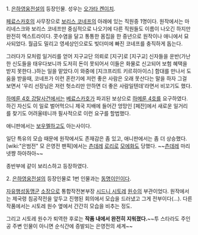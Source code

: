 1. [[은하영웅전설]]의 등장인물. 성우는 [[오가타 켄이치]].

[[페료스카호]]의 사무장으로 [[보리스 코네프]]의 아래에 있는 직원중 1명이다. 원작에서는 마리네스크와 보리스 코네프만 중심적으로 나오기에 다른 직원들도 이름이 나오긴 하지만 완전히 엑스트라이다. 콧수염을 달고 통통한 몸집을 한 중년으로 원작이나 애니에서 묘사되었다. 월급도 밀리고 영세상인으로도 빚더미에 빠진 코네프를 충직하게 돕는다.

그러다가 모처럼 일거리를 얻어 지구교단 의뢰로 [지구]로 [지구교] 신자들을 운반(가난한 신도들을 태우다보니까 도저히 돈이 못되어서 이들은 화물로 신고되어 보험 혜택을 받지 못한다..)하는 일을 맡았다.이 와중에 [지크프리트 키르히아이스] 함대를 만나서 도움을 받을때, 코네프가 이런 혼란기에 저런 좋은 사람은 오래 못산다는 말을 하자 그걸 보면서 '우리 선장님은 저런 헛소리만 안하면 더 좋은 사람일텐데'라면서 비꼬기도 했다.

[[하메룬 4호 강탈사건]]에서는 [[베료스카호]]가 파괴된 보상으로 [[하메룬 4호]]를 요구하였다. 하긴 자신도 이 일로 벌어먹으니 제국 지배에 들어간 엉망인 [페잔]에서 새로운 일거리를 찾기도 어려울테니까 필사적으로 이런 요구를 할법했다.

애니판에서는 [[보우멜]]하고도 아는사이다.

일단 특유의 모습 때문에 원작에서도 존재감은 좀 있고, 애니판에서는 좀 더 상승했다. [wiki:"은범전" 모 은영전 팬픽]에서는 [[츤데레]] [[로리]]로 [[모에화]]도 당했다. ~~[[츤데레]] 마리넷쨩 하아하아~~

종반부에 같이 보리스하고 등장하였다.


2. [[은하영웅전설]]의 등장인물로 1번 인물과는 [[동명이인]]이다.

[[자유행성동맹]]군 [[소장]]으로 통합작전본부장 [[시드니 시토레]] [[원수]]의 부관이었다. 원작에서는 제국령 침공작전을 앞두고 진행된 회의에서 모습을 드러냈고 그게 전부이다(…). 다른 작품에서는 시토레 원수 옆에서 간간히 모습을 비추는 정도.

그리고 시토레 원수가 퇴역한 후로는 '''작품 내에서 완전히 지워졌다.'''~~투 스타라도 주인공 주변 인물이 아니면 순식간에 증발되는 은영전의 세계~~

